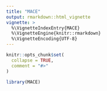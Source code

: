 ```yaml
---
title: "MACE"
output: rmarkdown::html_vignette
vignette: >
  %\VignetteIndexEntry{MACE}
  %\VignetteEngine{knitr::rmarkdown}
  %\VignetteEncoding{UTF-8}
---
```


```r
knitr::opts_chunk$set(
  collapse = TRUE,
  comment = "#>"
)
```

```r
library(MACE)
```
